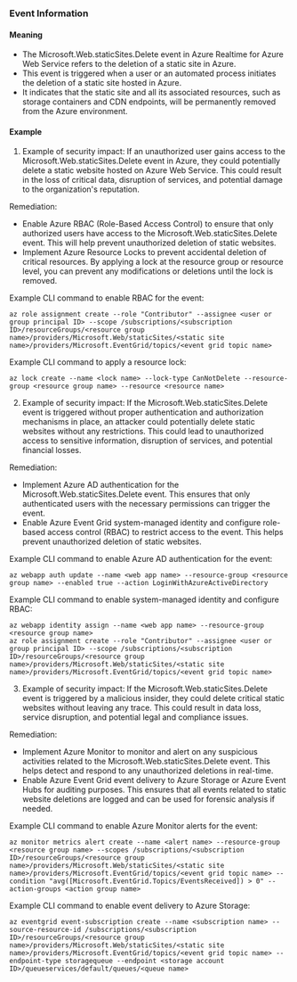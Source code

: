 
### Event Information

#### Meaning

- The Microsoft.Web.staticSites.Delete event in Azure Realtime for Azure Web Service refers to the deletion of a static site in Azure.
- This event is triggered when a user or an automated process initiates the deletion of a static site hosted in Azure.
- It indicates that the static site and all its associated resources, such as storage containers and CDN endpoints, will be permanently removed from the Azure environment.

#### Example

1. Example of security impact: If an unauthorized user gains access to the Microsoft.Web.staticSites.Delete event in Azure, they could potentially delete a static website hosted on Azure Web Service. This could result in the loss of critical data, disruption of services, and potential damage to the organization's reputation.

Remediation:
- Enable Azure RBAC (Role-Based Access Control) to ensure that only authorized users have access to the Microsoft.Web.staticSites.Delete event. This will help prevent unauthorized deletion of static websites.
- Implement Azure Resource Locks to prevent accidental deletion of critical resources. By applying a lock at the resource group or resource level, you can prevent any modifications or deletions until the lock is removed.

Example CLI command to enable RBAC for the event:
```
az role assignment create --role "Contributor" --assignee <user or group principal ID> --scope /subscriptions/<subscription ID>/resourceGroups/<resource group name>/providers/Microsoft.Web/staticSites/<static site name>/providers/Microsoft.EventGrid/topics/<event grid topic name>
```

Example CLI command to apply a resource lock:
```
az lock create --name <lock name> --lock-type CanNotDelete --resource-group <resource group name> --resource <resource name>
```

2. Example of security impact: If the Microsoft.Web.staticSites.Delete event is triggered without proper authentication and authorization mechanisms in place, an attacker could potentially delete static websites without any restrictions. This could lead to unauthorized access to sensitive information, disruption of services, and potential financial losses.

Remediation:
- Implement Azure AD authentication for the Microsoft.Web.staticSites.Delete event. This ensures that only authenticated users with the necessary permissions can trigger the event.
- Enable Azure Event Grid system-managed identity and configure role-based access control (RBAC) to restrict access to the event. This helps prevent unauthorized deletion of static websites.

Example CLI command to enable Azure AD authentication for the event:
```
az webapp auth update --name <web app name> --resource-group <resource group name> --enabled true --action LoginWithAzureActiveDirectory
```

Example CLI command to enable system-managed identity and configure RBAC:
```
az webapp identity assign --name <web app name> --resource-group <resource group name>
az role assignment create --role "Contributor" --assignee <user or group principal ID> --scope /subscriptions/<subscription ID>/resourceGroups/<resource group name>/providers/Microsoft.Web/staticSites/<static site name>/providers/Microsoft.EventGrid/topics/<event grid topic name>
```

3. Example of security impact: If the Microsoft.Web.staticSites.Delete event is triggered by a malicious insider, they could delete critical static websites without leaving any trace. This could result in data loss, service disruption, and potential legal and compliance issues.

Remediation:
- Implement Azure Monitor to monitor and alert on any suspicious activities related to the Microsoft.Web.staticSites.Delete event. This helps detect and respond to any unauthorized deletions in real-time.
- Enable Azure Event Grid event delivery to Azure Storage or Azure Event Hubs for auditing purposes. This ensures that all events related to static website deletions are logged and can be used for forensic analysis if needed.

Example CLI command to enable Azure Monitor alerts for the event:
```
az monitor metrics alert create --name <alert name> --resource-group <resource group name> --scopes /subscriptions/<subscription ID>/resourceGroups/<resource group name>/providers/Microsoft.Web/staticSites/<static site name>/providers/Microsoft.EventGrid/topics/<event grid topic name> --condition "avg([Microsoft.EventGrid.Topics/EventsReceived]) > 0" --action-groups <action group name>
```

Example CLI command to enable event delivery to Azure Storage:
```
az eventgrid event-subscription create --name <subscription name> --source-resource-id /subscriptions/<subscription ID>/resourceGroups/<resource group name>/providers/Microsoft.Web/staticSites/<static site name>/providers/Microsoft.EventGrid/topics/<event grid topic name> --endpoint-type storagequeue --endpoint <storage account ID>/queueservices/default/queues/<queue name>
```

